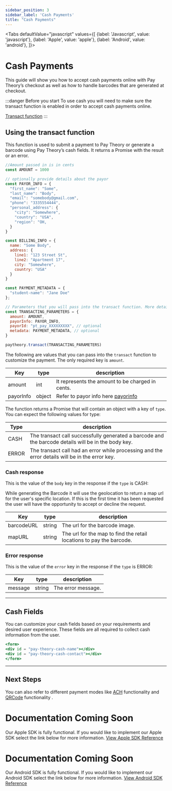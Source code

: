 ```yaml
---
sidebar_position: 3
sidebar_label: 'Cash Payments'
title: "Cash Payments"
---
```




<Tabs
  defaultValue="javascript"
  values={[
    {label: 'Javascript', value: 'javascript'},
    {label: 'Apple', value: 'apple'},
    {label: 'Android', value: 'android'},
  ]}>
<TabItem value="javascript">


# Cash Payments
This guide will show you how to accept cash payments online with Pay Theory’s checkout as well as how to handle barcodes that are generated at checkout.


:::danger Before you start
To use cash you will need to make sure the transact function is enabled in order to accept cash payments online.

<a href= "../getting_started/Quickstart#6-once-the-fields-are-valid-run-transaction" class="button button--primary button--md">Transact function</a>
:::

## Using the transact function

This function is used to submit a payment to Pay Theory or generate a barcode using Pay Theory’s cash fields. It returns a Promise with the result or an error.

```jsx title="paytheory.js"
//Amount passed in is in cents
const AMOUNT = 1000

// optionally provide details about the payor
const PAYOR_INFO = {
  "first_name": "Some",
  "last_name": "Body",
  "email": "somebody@gmail.com",
  "phone": "3335554444",
  "personal_address": {
    "city": "Somewhere",
    "country": "USA",
    "region": "OH,
  }
}

const BILLING_INFO = {
  name: "Some Body",
  address: {
    line1: "123 Street St",
    line2: "Apartment 17",
    city: "Somewhere",
    country: "USA"
  }
}

const PAYMENT_METADATA = {
  "student-name": "Jane Doe"
};

// Parameters that you will pass into the transact function. More details below.
const TRANSACTING_PARAMETERS = {
  amount: AMOUNT,
  payorInfo: PAYOR_INFO,
  payorId: "pt_pay_XXXXXXXXX", // optional
  metadata: PAYMENT_METADATA, // optional
}

paytheory.transact(TRANSACTING_PARAMETERS)
```

The following are values that you can pass into the `transact` function to customize the payment. The only required key is `amount`.

|Key                |type               |description                                                                                |
--------------------|-------------------|-------------------------------------------------------------------------------------------|
| amount            |int                |It represents the amount to be charged in cents.                                           |
| payorInfo         |object             |Refer to payor info here [payorinfo](../../sdk/javascript/functions#payor-info-object)|

The function returns a Promise that will contain an object with a key of `type`. You can expect the following values for type:

|Type               |description                                                                                       |
--------------------|---------------------------------------------------------------------------------------------------|
| CASH              |The transact call successfully generated a barcode and the barcode details will be in the body key.|
| ERROR             |The transact call had an error while processing and the error details will be in the error key.    |

### Cash response

This is the value of the `body` key in the response if the `type` is CASH:

While generating the Barcode it will use the geolocation to return a map url for the user's specific location. If this is the first time it has been requested the user will have the opportunity to accept or decline the request.

|Key                |type               |description                                               |
--------------------|-------------------|----------------------------------------------------------|
| barcodeURL        |string             |The url for the barcode image.|
| mapURL            |string             |The url for the map to find the retail locations to pay the barcode.|

### Error response

This is the value of the `error` key in the response if the `type` is ERROR:

|Key                |type               |description                                               |
|--------------------|-------------------|----------------------------------------------------------|
| message           |string             |The error message.|

***

## Cash Fields
You can customize your cash fields based on your requirements and desired user experience.
These fields are all required to collect cash information from the user.

```jsx title="javascript"
<form>
<div id = "pay-theory-cash-name"></div>
<div id = "pay-theory-cash-contact"></div>
</form>
```
***

## Next Steps
You can also refer to different payment modes like [ACH](ach_payments.mdx) functionality and [QRCode](qr_code.mdx) functionality .


</TabItem>
  <TabItem value="apple">

# Documentation Coming Soon
Our Apple SDK is fully functional. If you would like to implement our Apple SDK select the link below for more information.
<a href= "../../sdk/apple/MAIN" class="button button--primary button--md">View Apple SDK Reference</a>

  </TabItem>

  <TabItem value="android">

# Documentation Coming Soon
Our Android SDK is fully functional. If you would like to implement our Android SDK select the link below for more information.
<a href= "../../sdk/android/MAIN" class="button button--primary button--md">View Android SDK Reference</a>

  </TabItem>

</Tabs>


